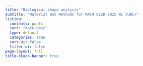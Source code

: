 ```yaml
---
title: "Biological shape analysis"
subtitle: "Material and Methods for MATH 612D 2025 W1 (UBC)" 
listing:
  contents: posts
  sort: "date desc"
  type: default
  categories: true
  sort-ui: false
  filter-ui: false
page-layout: full
title-block-banner: true
---
```

